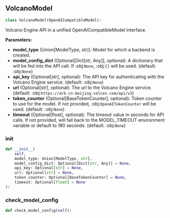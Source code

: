 <a id="camel.models.volcano_model"></a>

<a id="camel.models.volcano_model.VolcanoModel"></a>

## VolcanoModel

```python
class VolcanoModel(OpenAICompatibleModel):
```

Volcano Engine API in a unified OpenAICompatibleModel interface.

**Parameters:**

- **model_type** (Union[ModelType, str]): Model for which a backend is created.
- **model_config_dict** (Optional[Dict[str, Any]], optional): A dictionary that will be fed into the API call. If :obj:`None`, :obj:`{}` will be used. (default: :obj:`None`)
- **api_key** (Optional[str], optional): The API key for authenticating with the Volcano Engine service. (default: :obj:`None`)
- **url** (Optional[str], optional): The url to the Volcano Engine service. (default: :obj:`https://ark.cn-beijing.volces.com/api/v3`)
- **token_counter** (Optional[BaseTokenCounter], optional): Token counter to use for the model. If not provided, :obj:`OpenAITokenCounter` will be used. (default: :obj:`None`)
- **timeout** (Optional[float], optional): The timeout value in seconds for API calls. If not provided, will fall back to the MODEL_TIMEOUT environment variable or default to 180 seconds. (default: :obj:`None`)

<a id="camel.models.volcano_model.VolcanoModel.__init__"></a>

### __init__

```python
def __init__(
    self,
    model_type: Union[ModelType, str],
    model_config_dict: Optional[Dict[str, Any]] = None,
    api_key: Optional[str] = None,
    url: Optional[str] = None,
    token_counter: Optional[BaseTokenCounter] = None,
    timeout: Optional[float] = None
):
```

<a id="camel.models.volcano_model.VolcanoModel.check_model_config"></a>

### check_model_config

```python
def check_model_config(self):
```
